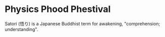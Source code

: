 # Physics Phood Phestival

Satori (悟り) is a Japanese Buddhist term for awakening, "comprehension; understanding".
